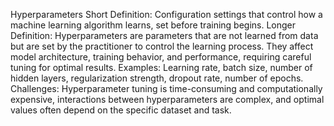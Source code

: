 Hyperparameters
Short Definition: Configuration settings that control how a machine learning algorithm learns, set before training begins.
Longer Definition: Hyperparameters are parameters that are not learned from data but are set by the practitioner to control the learning process. They affect model architecture, training behavior, and performance, requiring careful tuning for optimal results.
Examples: Learning rate, batch size, number of hidden layers, regularization strength, dropout rate, number of epochs.
Challenges: Hyperparameter tuning is time-consuming and computationally expensive, interactions between hyperparameters are complex, and optimal values often depend on the specific dataset and task.